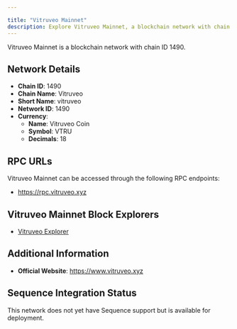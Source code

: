 ```yaml
---

title: "Vitruveo Mainnet"
description: Explore Vitruveo Mainnet, a blockchain network with chain ID 1490. Learn about its native currency, Vitruveo Coin, and how to interact with the network.
---
```




Vitruveo Mainnet is a blockchain network with chain ID 1490.

## Network Details

- **Chain ID**: 1490
- **Chain Name**: Vitruveo
- **Short Name**: vitruveo
- **Network ID**: 1490
- **Currency**: 
  - **Name**: Vitruveo Coin
  - **Symbol**: VTRU
  - **Decimals**: 18

## RPC URLs

Vitruveo Mainnet can be accessed through the following RPC endpoints:

- https://rpc.vitruveo.xyz

## Vitruveo Mainnet Block Explorers

- [Vitruveo Explorer](https://explorer.vitruveo.xyz)

## Additional Information

- **Official Website**: https://www.vitruveo.xyz

## Sequence Integration Status

This network does not yet have Sequence support but is available for deployment.

